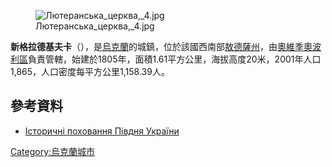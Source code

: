 {{expand|time=2016-09-03T01:23:10+00:00}}
[[Image:Лютеранська_церква,_4.jpg|right]]

{{coord|46|21|29|N|30|28|44|E|scale:30000|display=title}}

'''新格拉德基夫卡'''（{{lang-uk|Новоградківка}}），是[[烏克蘭|烏克蘭]]的城鎮，位於該國西南部[[敖德薩州|敖德薩州]]，由[[奧維季奧波利區|奧維季奧波利區]]負責管轄，始建於1805年，面積1.61平方公里，海拔高度20米，2001年人口1,865，人口密度每平方公里1,158.39人。

==參考資料==
* [https://web.archive.org/web/20160930124134/http://ukrainica.org.ua/rus/content/2187 Історичні поховання Півдня України]

{{Ukraine-geo-stub}}
[[Category:烏克蘭城市|Category:烏克蘭城市]]